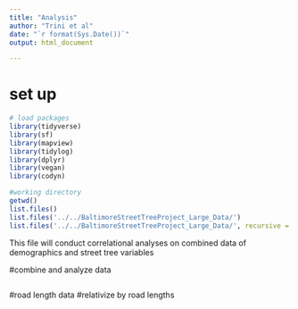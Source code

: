 ```yaml
---
title: "Analysis"
author: "Trini et al"
date: "`r format(Sys.Date())`"
output: html_document

---
```

# set up
```r
# load packages
library(tidyverse)
library(sf) 
library(mapview)  
library(tidylog) 
library(dplyr)
library(vegan)
library(codyn)

#working directory
getwd()
list.files()
list.files('../../BaltimoreStreetTreeProject_Large_Data/')
list.files('../../BaltimoreStreetTreeProject_Large_Data/', recursive = TRUE)
```

This file will conduct correlational analyses on combined data of demographics and street tree variables 

#combine and analyze data
```r

```

#road length data 
#relativize by road lengths

